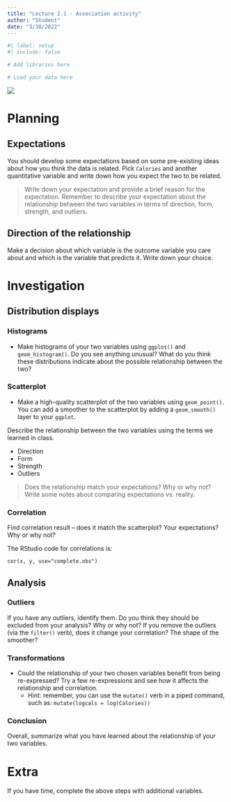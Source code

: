 ```yaml
---
title: "Lecture 2.1 - Association activity"
author: "Student"
date: "3/30/2022"
---
```


```r
#| label: setup
#| include: false

# Add libraries here

# Load your data here
```

![](mcdonaldsfood.jpg)

# Planning 

## Expectations

You should develop some expectations based on some pre-existing ideas about how you think the data is related. Pick `Calories` and another quantitative variable and write down how you expect the two to be related. 

> Write down your expectation and provide a brief reason for the expectation. Remember to describe your expectation about the relationship between the two variables in terms of direction, form, strength, and outliers.

## Direction of the relationship

Make a decision about which variable is the outcome variable you care about and which is the variable that predicts it. Write down your choice.

# Investigation

## Distribution displays

### Histograms

- Make histograms of your two variables using `ggplot()` and `geom_histogram()`. Do you see anything unusual? What do you think these distributions indicate about the possible relationship between the two?

### Scatterplot

- Make a high-quality scatterplot of the two variables using `geom_point()`. You can add a smoother to the scatterplot by adding a `geom_smooth()` layer to your `ggplot`.

Describe the relationship between the two variables using the terms we learned in class.  

- Direction
- Form
- Strength
- Outliers

> Does the relationship match your expectations? Why or why not? Write some notes about comparing expectations vs. reality.

### Correlation

Find correlation result – does it match the scatterplot? Your expectations? Why or why not?

The RStudio code for correlations is:

```
cor(x, y, use="complete.obs")
```

## Analysis

### Outliers

If you have any outliers, identify them. Do you think they should be excluded from your analysis? Why or why not? If you remove the outliers (via the `filter()` verb), does it change your correlation? The shape of the smoother?

### Transformations

- Could the relationship of your two chosen variables benefit from being re-expressed? Try a few re-expressions and see how it affects the relationship and correlation. 
  + Hint: remember, you can use the `mutate()` verb in a piped command, such as: `mutate(logcals = log(Calories))` 

### Conclusion

Overall, summarize what you have learned about the relationship of your two variables. 

# Extra

If you have time, complete the above steps with additional variables.
